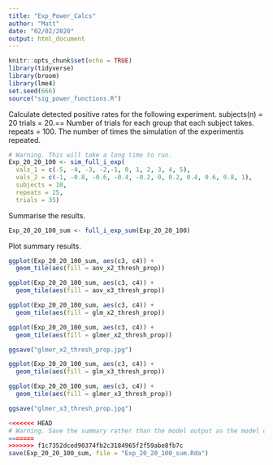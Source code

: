 ```yaml
---
title: "Exp_Power_Calcs"
author: "Matt"
date: "02/02/2020"
output: html_document
---
```


```r
knitr::opts_chunk$set(echo = TRUE)
library(tidyverse)
library(broom)
library(lme4)
set.seed(666)
source("sig_power_functions.R")
```

Calculate detected positive rates for the following experiment.
subjects(n) = 20
trials = 20.== Number of trials for each group that each subject takes.
repeats = 100. The number of times the simulation of the experimentis repeated.
```r
# Warning. This will take a long time to run.
Exp_20_20_100 <- sim_full_i_exp(
  vals_1 = c(-5, -4, -3, -2,-1, 0, 1, 2, 3, 4, 5),
  vals_2 = c(-1, -0.8, -0.6, -0.4, -0.2, 0, 0.2, 0.4, 0.6, 0.8, 1),
  subjects = 10,
  repeats = 25,
  trials = 35)
```

Summarise the results.
```r
Exp_20_20_100_sum <- full_i_exp_sum(Exp_20_20_100)
```

Plot summary results.
```r

ggplot(Exp_20_20_100_sum, aes(c3, c4)) +
  geom_tile(aes(fill = aov_x2_thresh_prop))

ggplot(Exp_20_20_100_sum, aes(c3, c4)) +
  geom_tile(aes(fill = aov_x3_thresh_prop))

ggplot(Exp_20_20_100_sum, aes(c3, c4)) +
  geom_tile(aes(fill = glm_x2_thresh_prop))

ggplot(Exp_20_20_100_sum, aes(c3, c4)) +
  geom_tile(aes(fill = glmer_x2_thresh_prop))

ggsave("glmer_x2_thresh_prop.jpg")

ggplot(Exp_20_20_100_sum, aes(c3, c4)) +
  geom_tile(aes(fill = glm_x3_thresh_prop))

ggplot(Exp_20_20_100_sum, aes(c3, c4)) +
  geom_tile(aes(fill = glmer_x3_thresh_prop))

ggsave("glmer_x3_thresh_prop.jpg")

<<<<<<< HEAD
# Warning. Save the summary rather than the model output as the model output can be very large.
=======
>>>>>>> f1c7352dced90374fb2c3184965f2f59abe8fb7c
save(Exp_20_20_100_sum, file = "Exp_20_20_100_sum.Rda")
```


